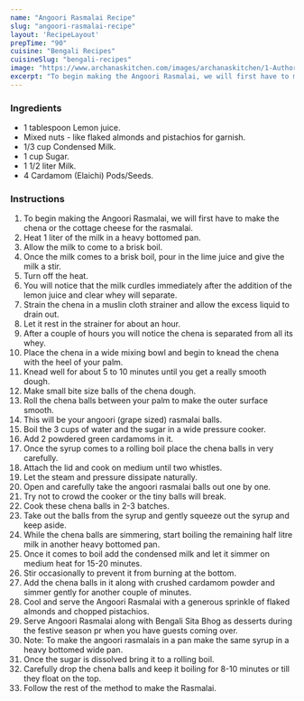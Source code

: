 ---
name: "Angoori Rasmalai Recipe"
slug: "angoori-rasmalai-recipe"
layout: 'RecipeLayout'
prepTime: "90"
cuisine: "Bengali Recipes"
cuisineSlug: "bengali-recipes"
image: "https://www.archanaskitchen.com/images/archanaskitchen/1-Author/Sayantani/Angoori_Rasmalai.jpg"
excerpt: "To begin making the Angoori Rasmalai, we will first have to make the chena or the cottage cheese for the rasmalai"
---

### Ingredients

- 1 tablespoon Lemon juice.
- Mixed nuts - like flaked almonds and pistachios for garnish.
- 1/3 cup Condensed Milk.
- 1 cup Sugar.
- 1 1/2 liter Milk.
- 4 Cardamom (Elaichi) Pods/Seeds.

### Instructions

1. To begin making the Angoori Rasmalai, we will first have to make the chena or the cottage cheese for the rasmalai.
1. Heat 1 liter of the milk in a heavy bottomed pan.
1. Allow the milk to come to a brisk boil.
1. Once the milk comes to a brisk boil, pour in the lime juice and give the milk a stir.
1. Turn off the heat.
1. You will notice that the milk curdles immediately after the addition of the lemon juice and clear whey will separate.
1. Strain the chena in a muslin cloth strainer and allow the excess liquid to drain out.
1. Let it rest in the strainer for about an hour.
1.  After a couple of hours you will notice the chena is separated from all its whey.
1. Place the chena in a wide mixing bowl and begin to knead the chena with the heel of your palm.
1. Knead well for about 5 to 10 minutes until you get a really smooth dough.
1. Make small bite size balls of the chena dough.
1. Roll the chena balls between your palm to make the outer surface smooth.
1. This will be your angoori (grape sized) rasmalai balls.
1. Boil the 3 cups of water and the sugar in a wide pressure cooker.
1. Add 2 powdered green cardamoms in it.
1. Once the syrup comes to a rolling boil place the chena balls in very carefully.
1. Attach the lid and cook on medium until two whistles.
1. Let the steam and pressure dissipate naturally.
1. Open and carefully take the angoori rasmalai balls out one by one.
1. Try not to crowd the cooker or the tiny balls will break.
1. Cook these chena balls in 2-3 batches.
1. Take out the balls from the syrup and gently squeeze out the syrup and keep aside.
1. While the chena balls are simmering, start boiling the remaining half litre milk in another heavy bottomed pan.
1. Once it comes to boil add the condensed milk and let it simmer on medium heat for 15-20 minutes.
1. Stir occasionally to prevent it from burning at the bottom.
1. Add the chena balls in it along with crushed cardamom powder and simmer gently for another couple of minutes.
1. Cool and serve the Angoori Rasmalai with a generous sprinkle of flaked almonds and chopped pistachios.
1. Serve Angoori Rasmalai along with Bengali Sita Bhog as desserts during the festive season pr when you have guests coming over.
1. Note: To make the angoori rasmalais in a pan make the same syrup in a heavy bottomed wide pan.
1. Once the sugar is dissolved bring it to a rolling boil.
1. Carefully drop the chena balls and keep it boiling for 8-10 minutes or till they float on the top.
1. Follow the rest of the method to make the Rasmalai.
